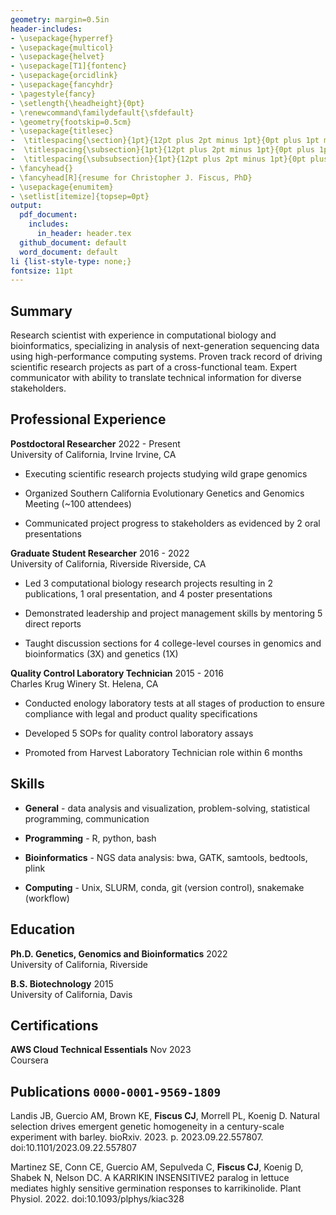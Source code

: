 ```yaml
---
geometry: margin=0.5in
header-includes: 
- \usepackage{hyperref}
- \usepackage{multicol}
- \usepackage{helvet}
- \usepackage[T1]{fontenc}
- \usepackage{orcidlink}
- \usepackage{fancyhdr}
- \pagestyle{fancy}
- \setlength{\headheight}{0pt}
- \renewcommand\familydefault{\sfdefault} 
- \geometry{footskip=0.5cm}
- \usepackage{titlesec}
-  \titlespacing{\section}{1pt}{12pt plus 2pt minus 1pt}{0pt plus 1pt minus 1pt}
-  \titlespacing{\subsection}{1pt}{12pt plus 2pt minus 1pt}{0pt plus 1pt minus 1pt}
-  \titlespacing{\subsubsection}{1pt}{12pt plus 2pt minus 1pt}{0pt plus 1pt minus 1pt}
- \fancyhead{}
- \fancyhead[R]{resume for Christopher J. Fiscus, PhD}
- \usepackage{enumitem}
- \setlist[itemize]{topsep=0pt}
output:
  pdf_document:
    includes:
      in_header: header.tex
  github_document: default
  word_document: default
li {list-style-type: none;}
fontsize: 11pt
---
```

\thispagestyle{plain}
\begin{multicols}{2}
\begin{flushleft}
{\LARGE \textbf{Christopher J. Fiscus, PhD}\par}
\textbf{Bioinformatics Scientist} \\   
Irvine, California
\end{flushleft}

\columnbreak

\begin{flushright}
\begin{tabular}{rp{0.30\linewidth}}
\faPhone & \href{tel:+12096139384}{1-209-613-9384} \\
\faEnvelopeO & \href{mailto:fiscuscj@gmail.com}{fiscuscj@gmail.com} \\
\faLinkedin & \href{https://www.linkedin.com/in/fiscuscj}{fiscuscj} \\
\faGithub & \href{https://github.com/cjfiscus}{cjfiscus} 
\end{tabular}
\end{flushright}

\end{multicols}


## Summary
Research scientist with experience in computational biology and bioinformatics, specializing in analysis of next-generation sequencing data using high-performance computing systems. Proven track record of driving scientific research projects as part of a cross-functional team. Expert communicator with ability to translate technical information for diverse stakeholders. 

## Professional Experience
**Postdoctoral Researcher** \hfill 2022 - Present  
University of California, Irvine \hfill Irvine, CA  

* Executing scientific research projects studying wild grape genomics  

* Organized Southern California Evolutionary Genetics and Genomics Meeting (~100 attendees)  

* Communicated project progress to stakeholders as evidenced by 2 oral presentations  


**Graduate Student Researcher** \hfill 2016 - 2022  
University of California, Riverside \hfill Riverside, CA  

* Led 3 computational biology research projects resulting in 2 publications, 1 oral presentation, and 4 poster presentations  

* Demonstrated leadership and project management skills by mentoring 5 direct reports   

* Taught discussion sections for 4 college-level courses in genomics and bioinformatics (3X) and genetics (1X)    


**Quality Control Laboratory Technician** \hfill 2015 - 2016  
Charles Krug Winery \hfill St. Helena, CA  

* Conducted enology laboratory tests at all stages of production to ensure compliance with legal and product quality specifications  

* Developed 5 SOPs for quality control laboratory assays  

* Promoted from Harvest Laboratory Technician role within 6 months  


## Skills
* **General** - data analysis and visualization, problem-solving, statistical programming, communication  

* **Programming** - R, python, bash  

* **Bioinformatics** - NGS data analysis: bwa, GATK, samtools, bedtools, plink   

* **Computing** - Unix, SLURM, conda, git (version control), snakemake (workflow) 

## Education   
**Ph.D. Genetics, Genomics and Bioinformatics** \hfill 2022  
University of California, Riverside

**B.S. Biotechnology** \hfill 2015  
University of California, Davis

## Certifications
**AWS Cloud Technical Essentials** \hfill Nov 2023  
Coursera 

## Publications \orcidlink{https://orcid.org/0000-0001-9569-1809} `0000-0001-9569-1809`
<!-- use PLoS Genetics citation style but add all authors -->
Landis JB, Guercio AM, Brown KE, **Fiscus CJ**, Morrell PL, Koenig D. Natural selection drives emergent genetic homogeneity in a century-scale experiment with barley. bioRxiv. 2023. p. 2023.09.22.557807. doi:10.1101/2023.09.22.557807  

Martinez SE, Conn CE, Guercio AM, Sepulveda C, **Fiscus CJ**, Koenig D, Shabek N, Nelson DC. A KARRIKIN INSENSITIVE2 paralog in lettuce mediates highly sensitive germination responses to karrikinolide. Plant Physiol. 2022. doi:10.1093/plphys/kiac328
